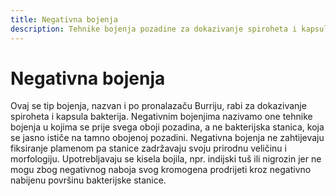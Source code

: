 ```yaml
---
title: Negativna bojenja
description: Tehnike bojenja pozadine za dokazivanje spiroheta i kapsula bakterija
---
```


# Negativna bojenja

Ovaj se tip bojenja, nazvan i po pronalazaču Burriju, rabi za dokazivanje spiroheta i kapsula bakterija. Negativnim bojenjima nazivamo one tehnike bojenja u kojima se prije svega oboji pozadina, a ne bakterijska stanica, koja se jasno ističe na tamno obojenoj pozadini. Negativna bojenja ne zahtijevaju fiksiranje plamenom pa stanice zadržavaju svoju prirodnu veličinu i morfologiju. Upotrebljavaju se kisela bojila, npr. indijski tuš ili nigrozin jer ne mogu zbog negativnog naboja svog kromogena prodrijeti kroz negativno nabijenu površinu bakterijske stanice.
